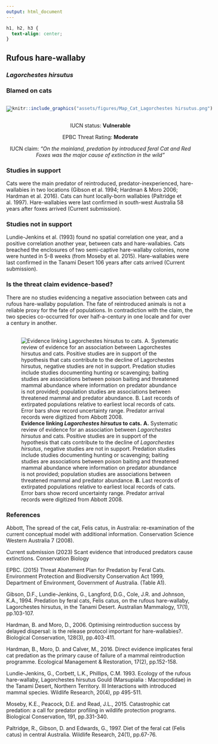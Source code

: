 ```yaml
---
output: html_document
---
```

```css
h1, h2, h3 {
  text-align: center;
}
```

## **Rufous hare-wallaby**
### *Lagorchestes hirsutus*
### Blamed on cats

:::: {style="display: flex;"}

[![](assets/photos/Lagorchestes hirsutus.png)](https://www.inaturalist.org/photos/60046491?size=original)

::: {}

:::

::: {}
  ```r
  knitr::include_graphics("assets/figures/Map_Cat_Lagorchestes hirsutus.png")
  ```
:::

::::
<center>
IUCN status: **Vulnerable**

EPBC Threat Rating: **Moderate**

IUCN claim: *"On the mainland, predation by introduced feral Cat and Red Foxes was the major cause of extinction in the wild"*

</center>

### Studies in support

Cats were the main predator of reintroduced, predator-inexperienced, hare-wallabies in two locations (Gibson et al. 1994; Hardman & Moro 2006; Hardman et al. 2016). Cats can hunt locally-born wallabies (Paltridge et al. 1997). Hare-wallabies were last confirmed in south-west Australia 58 years after foxes arrived (Current submission).

### Studies not in support

Lundie-Jenkins et al. (1993) found no spatial correlation one year, and a positive correlation another year, between cats and hare-wallabies. Cats breached the enclosures of two semi-captive hare-wallaby colonies, none were hunted in 5-8 weeks (from Moseby et al. 2015). Hare-wallabies were last confirmed in the Tanami Desert 106 years after cats arrived (Current submission).

### Is the threat claim evidence-based?

There are no studies evidencing a negative association between cats and rufous hare-wallaby population. The fate of reintroduced animals is not a reliable proxy for the fate of populations. In contradiction with the claim, the two species co-occurred for over half-a-century in one locale and for over a century in another.
<br>
<br>

![**Evidence linking *Lagorchestes hirsutus* to cats.** **A.** Systematic review of evidence for an association between *Lagorchestes hirsutus* and cats. Positive studies are in support of the hypothesis that cats contribute to the decline of *Lagorchestes hirsutus*, negative studies are not in support. Predation studies include studies documenting hunting or scavenging; baiting studies are associations between poison baiting and threatened mammal abundance where information on predator abundance is not provided; population studies are associations between threatened mammal and predator abundance. **B.** Last records of extirpated populations relative to earliest local records of cats. Error bars show record uncertainty range. Predator arrival records were digitized from Abbott 2008.](assets/figures/Main_Evidence_Cat_Lagorchestes hirsutus.png)

### References

Abbott, The spread of the cat, Felis catus, in Australia: re-examination of the current conceptual model with additional information. Conservation Science Western Australia 7 (2008).

Current submission (2023) Scant evidence that introduced predators cause extinctions. Conservation Biology

EPBC. (2015) Threat Abatement Plan for Predation by Feral Cats. Environment Protection and Biodiversity Conservation Act 1999, Department of Environment, Government of Australia. (Table A1).

Gibson, D.F., Lundie-Jenkins, G., Langford, D.G., Cole, J.R. and Johnson, K.A., 1994. Predation by feral cats, Felis catus, on the rufous hare-wallaby, Lagorchestes hirsutus, in the Tanami Desert. Australian Mammalogy, 17(1), pp.103-107.

Hardman, B. and Moro, D., 2006. Optimising reintroduction success by delayed dispersal: is the release protocol important for hare-wallabies?. Biological Conservation, 128(3), pp.403-411.

Hardman, B., Moro, D. and Calver, M., 2016. Direct evidence implicates feral cat predation as the primary cause of failure of a mammal reintroduction programme. Ecological Management & Restoration, 17(2), pp.152-158.

Lundie-Jenkins, G., Corbett, L.K., Phillips, C.M. 1993. Ecology of the rufous hare-wallaby, Lagorchestes hirsutus Gould (Marsupialia : Macropodidae) in the Tanami Desert, Northern Territory. III Interactions with introduced mammal species. Wildlife Research, 20(4), pp 495-511.

Moseby, K.E., Peacock, D.E. and Read, J.L., 2015. Catastrophic cat predation: a call for predator profiling in wildlife protection programs. Biological Conservation, 191, pp.331-340.

Paltridge, R., Gibson, D. and Edwards, G., 1997. Diet of the feral cat (Felis catus) in central Australia. Wildlife Research, 24(1), pp.67-76.

